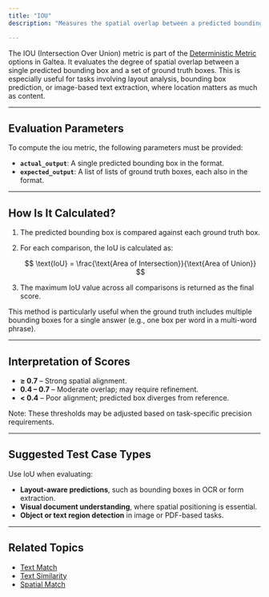```yaml
---
title: "IOU"
description: "Measures the spatial overlap between a predicted bounding box and one or more reference boxes. This metric is commonly used in object detection and layout tasks to quantify how well the predicted region aligns with the ground truth."

---
```


The IOU (Intersection Over Union) metric is part of the [Deterministic Metric](/concepts/metric) options in Galtea. It evaluates the degree of spatial overlap between a single predicted bounding box and a set of ground truth boxes. This is especially useful for tasks involving layout analysis, bounding box prediction, or image-based text extraction, where location matters as much as content.

---

## Evaluation Parameters

To compute the iou metric, the following parameters must be provided:

- **`actual_output`**: A single predicted bounding box in the format.
- **`expected_output`**: A list of lists of ground truth boxes, each also in the format.

---

## How Is It Calculated?

1. The predicted bounding box is compared against each ground truth box.

2. For each comparison, the IoU is calculated as:

   $$
   \text{IoU} = \frac{\text{Area of Intersection}}{\text{Area of Union}}
   $$

3. The maximum IoU value across all comparisons is returned as the final score.

This method is particularly useful when the ground truth includes multiple bounding boxes for a single answer (e.g., one box per word in a multi-word phrase).

---

## Interpretation of Scores

- **≥ 0.7** – Strong spatial alignment.
- **0.4 – 0.7** – Moderate overlap; may require refinement.
- **< 0.4** – Poor alignment; predicted box diverges from reference.

Note: These thresholds may be adjusted based on task-specific precision requirements.

---

## Suggested Test Case Types

Use IoU when evaluating:

- **Layout-aware predictions**, such as bounding boxes in OCR or form extraction.
- **Visual document understanding**, where spatial positioning is essential.
- **Object or text region detection** in image or PDF-based tasks.


---
## Related Topics

- [Text Match](/concepts/metric/text-match)
- [Text Similarity](/concepts/metric/text-similarity)
- [Spatial Match](/concepts/metric/spatial-match)


